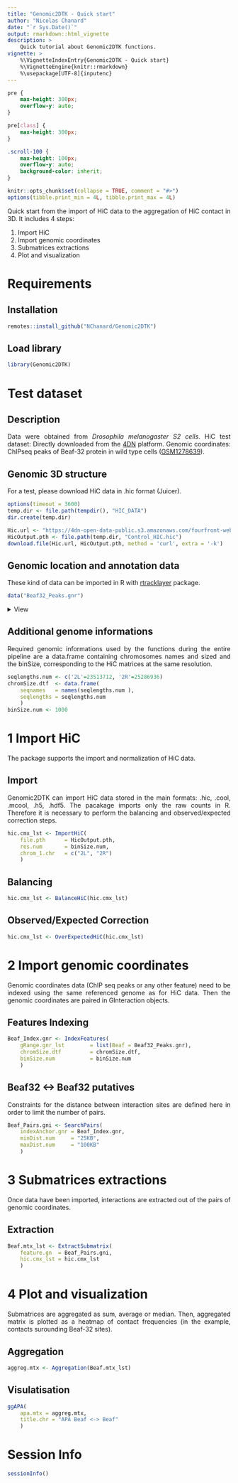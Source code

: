 ```yaml
---
title: "Genomic2DTK - Quick start"
author: "Nicolas Chanard"
date: "`r Sys.Date()`"
output: rmarkdown::html_vignette
description: >
    Quick tutorial about Genomic2DTK functions.
vignette: >
    %\VignetteIndexEntry{Genomic2DTK - Quick start}
    %\VignetteEngine{knitr::rmarkdown}
    %\usepackage[UTF-8]{inputenc}
---
```

<style>
body {
text-align: justify}
</style>
```css
pre {
    max-height: 300px;
    overflow-y: auto;
}

pre[class] {
    max-height: 300px;
}
```
```css
.scroll-100 {
    max-height: 100px;
    overflow-y: auto;
    background-color: inherit;
}
```
```r
knitr::opts_chunk$set(collapse = TRUE, comment = "#>")
options(tibble.print_min = 4L, tibble.print_max = 4L)
```

Quick start from the import of HiC data to the aggregation of HiC contact in 3D. It includes 4 steps:  

1. Import HiC
2. Import genomic coordinates
3. Submatrices extractions
4. Plot and visualization

# Requirements

## Installation
```r
remotes::install_github("NChanard/Genomic2DTK")
```

## Load library
```r
library(Genomic2DTK)
```  

# Test dataset

## Description
Data were obtained from *Drosophila melanogaster S2 cells*.
HiC test dataset: Directly downloaded from the [4DN](https://data.4dnucleome.org) platform.
Genomic coordinates: ChIPseq peaks of Beaf-32 protein in wild type cells ([GSM1278639](https://www.ncbi.nlm.nih.gov/geo/query/acc.cgi?acc=GSM1278639)).

## Genomic 3D structure
For a test, please download HiC data in .hic format (Juicer).

```r
options(timeout = 3600) 
temp.dir <- file.path(tempdir(), "HIC_DATA")
dir.create(temp.dir)

Hic.url <- "https://4dn-open-data-public.s3.amazonaws.com/fourfront-webprod/wfoutput/7386f953-8da9-47b0-acb2-931cba810544/4DNFIOTPSS3L.hic"
HicOutput.pth <- file.path(temp.dir, "Control_HIC.hic")
download.file(Hic.url, HicOutput.pth, method = 'curl', extra = '-k')
```

## Genomic location and annotation data
These kind of data can be imported in R with [rtracklayer](https://bioconductor.org/packages/release/bioc/html/rtracklayer.html) package.
```r
data("Beaf32_Peaks.gnr")
```
<details>  
<summary>View</summary>  
```r
Beaf_Peaks.dtf <- Beaf32_Peaks.gnr |> as.data.frame() |> head(n=3L)
Beaf_Peaks.dtf <- Beaf_Peaks.dtf[,-c(4)]
knitr::kable(Beaf_Peaks.dtf[,c(1:4,6,5)],
    col.names = c(
        "seq","start","end","strand",
        "name","score"),
    align  = "rccccc",
    digits = 1
)
```
</details>  

## Additional genome informations
Required genomic informations used by the functions during the entire pipeline are a data.frame containing chromosomes names and sized and the binSize, corresponding to the HiC matrices at the same resolution.
```r
seqlengths.num <- c('2L'=23513712, '2R'=25286936)
chromSize.dtf  <- data.frame(
    seqnames   = names(seqlengths.num ), 
    seqlengths = seqlengths.num
    )
binSize.num <- 1000
```

# 1 Import HiC
The package supports the import and normalization of HiC data.

## Import
Genomic2DTK can import HiC data stored in the main formats: .hic, .cool, .mcool, .h5, .hdf5. The pacakage imports only the raw counts in R. Therefore it is necessary to perform the balancing and observed/expected correction steps.
```r
hic.cmx_lst <- ImportHiC(
    file.pth      = HicOutput.pth,
    res.num       = binSize.num,
    chrom_1.chr   = c("2L", "2R")
    )
```

## Balancing
```r
hic.cmx_lst <- BalanceHiC(hic.cmx_lst)
```

## Observed/Expected Correction
```r
hic.cmx_lst <- OverExpectedHiC(hic.cmx_lst)
```

# 2 Import genomic coordinates
Genomic coordinates data (ChIP seq peaks or any other feature) need to be indexed using the same referenced genome as for HiC data. Then the genomic coordinates are paired in GInteraction objects.

## Features Indexing
```r
Beaf_Index.gnr <- IndexFeatures(
    gRange.gnr_lst        = list(Beaf = Beaf32_Peaks.gnr),
    chromSize.dtf         = chromSize.dtf,
    binSize.num           = binSize.num
    )
```

## Beaf32 <-> Beaf32 putatives 
Constraints for the distance between interaction sites are defined here in order to limit the number of pairs.
```r
Beaf_Pairs.gni <- SearchPairs(
    indexAnchor.gnr = Beaf_Index.gnr,
    minDist.num     = "25KB",
    maxDist.num     = "100KB"
    )
```

# 3 Submatrices extractions
Once data have been imported, interactions are extracted out of the pairs of genomic coordinates.

## Extraction
```r
Beaf.mtx_lst <- ExtractSubmatrix(
    feature.gn  = Beaf_Pairs.gni,
    hic.cmx_lst = hic.cmx_lst
    )
```

# 4 Plot and visualization
Submatrices are aggregated as sum, average or median. Then, aggregated matrix is plotted as a heatmap of contact frequencies (in the example, contacts surounding Beaf-32 sites).

## Aggregation
```r
aggreg.mtx <- Aggregation(Beaf.mtx_lst)
```

## Visulatisation
```r
ggAPA(
    apa.mtx = aggreg.mtx,
    title.chr = "APA Beaf <-> Beaf"
    )
```

# Session Info
```r
sessionInfo()
```
